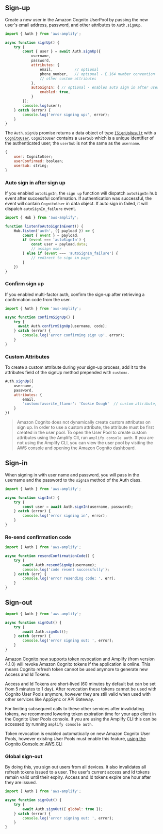 ## Sign-up

Create a new user in the Amazon Cognito UserPool by passing the new user's email address, password, and other attributes to `Auth.signUp`.

```javascript
import { Auth } from 'aws-amplify';

async function signUp() {
    try {
        const { user } = await Auth.signUp({
            username,
            password,
            attributes: {
                email,          // optional
                phone_number,   // optional - E.164 number convention
                // other custom attributes 
            },
            autoSignIn: { // optional - enables auto sign in after user is confirmed
                enabled: true,
            }
        });
        console.log(user);
    } catch (error) {
        console.log('error signing up:', error);
    }
}
```

The `Auth.signUp` promise returns a data object of type [`ISignUpResult`](https://github.com/aws-amplify/amplify-js/blob/4644b4322ee260165dd756ca9faeb235445000e3/packages/amazon-cognito-identity-js/index.d.ts#L136-L139) with a [`CognitoUser`](https://github.com/aws-amplify/amplify-js/blob/4644b4322ee260165dd756ca9faeb235445000e3/packages/amazon-cognito-identity-js/index.d.ts#L48). `CognitoUser` contains a `userSub` which is a unique identifier of the authenticated user; the `userSub` is not the same as the `username`.

```js
{
    user: CognitoUser;
    userConfirmed: boolean;
    userSub: string;
}
```

### Auto sign in after sign up

If you enabled `autoSignIn`, the `sign up` function will dispatch `autoSignIn` hub event after successful confirmation.
If authentication was successful, the event will contain `CognitoUser` in data object. If auto sign in failed, it will dispatch `autoSignIn_failure` event.

```js
import { Hub } from 'aws-amplify';

function listenToAutoSignInEvent() {
    Hub.listen('auth', ({ payload }) => {
        const { event } = payload;
        if (event === 'autoSignIn') {
            const user = payload.data;
            // assign user
        } else if (event === 'autoSignIn_failure') {
            // redirect to sign in page
        }
    })
}

```

### Confirm sign up

If you enabled multi-factor auth, confirm the sign-up after retrieving a confirmation code from the user.

```js
import { Auth } from 'aws-amplify';

async function confirmSignUp() {
    try {
      await Auth.confirmSignUp(username, code);
    } catch (error) {
        console.log('error confirming sign up', error);
    }
}
```

### Custom Attributes

To create a custom attribute during your sign-up process, add it to the attributes field of the signUp method prepended with `custom:`.

```js
Auth.signUp({
    username,
    password,
    attributes: {
        email,
        'custom:favorite_flavor': 'Cookie Dough'  // custom attribute, not standard
    }
})
```

> Amazon Cognito does not dynamically create custom attributes on sign up. In order to use a custom attribute, the attribute must be first created in the user pool. To open the User Pool to create custom attributes using the Amplify ClI, run `amplify console auth`. If you are not using the Amplify CLI, you can view the user pool by visiting the AWS console and opening the Amazon Cognito dashboard.

## Sign-in

When signing in with user name and password, you will pass in the username and the password to the `signIn` method of the Auth class.

```javascript
import { Auth } from 'aws-amplify';

async function signIn() {
    try {
        const user = await Auth.signIn(username, password);
    } catch (error) {
        console.log('error signing in', error);
    }
}
```

### Re-send confirmation code

```js
import { Auth } from 'aws-amplify';

async function resendConfirmationCode() {
    try {
        await Auth.resendSignUp(username);
        console.log('code resent successfully');
    } catch (err) {
        console.log('error resending code: ', err);
    }
}
```

## Sign-out

```javascript
import { Auth } from 'aws-amplify';

async function signOut() {
    try {
        await Auth.signOut();
    } catch (error) {
        console.log('error signing out: ', error);
    }
}
```

[Amazon Cognito now supports token revocation](https://aws.amazon.com/about-aws/whats-new/2021/06/amazon-cognito-now-supports-targeted-sign-out-through-refresh-token-revocation/)  and Amplify (from version 4.1.0) will revoke Amazon Cognito tokens if the application is online. This means Cognito refresh token cannot be used anymore to generate new Access and Id Tokens.

Access and Id Tokens are short-lived (60 minutes by default but can be set from 5 minutes to 1 day). After revocation these tokens cannot be used with Cognito User Pools anymore, however they are still valid when used with other services like AppSync or API Gateway.

For limiting subsequent calls to these other services after invalidating tokens, we recommend lowering token expiration time for your app client in the Cognito User Pools console. If you are using the Amplify CLI this can be accessed by running `amplify console auth`.

Token revocation is enabled automatically on new Amazon Cognito User Pools, however existing User Pools must enable this feature, [using the Cognito Console or AWS CLI](https://docs.aws.amazon.com/cognito/latest/developerguide/token-revocation.html) 

### Global sign-out

By doing this, you sign out users from all devices. It also invalidates all refresh tokens issued to a user. The user's current access and Id tokens remain valid until their expiry. Access and Id tokens expire one hour after they are issued.

```js
import { Auth } from 'aws-amplify';

async function signOut() {
    try {
        await Auth.signOut({ global: true });
    } catch (error) {
        console.log('error signing out: ', error);
    }
}
```
